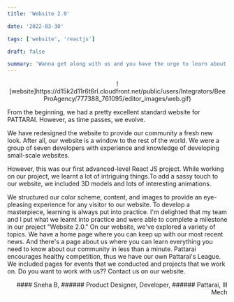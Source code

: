 ```yaml
---
title: 'Website 2.0'

date: '2022-03-30'

tags: ['website', 'reactjs']

draft: false

summary: 'Wanna get along with us and you have the urge to learn about us and our achievements? check out our elite platform'
---
```


<div align="center">
  ![website]https://d15k2d11r6t6rl.cloudfront.net/public/users/Integrators/BeeProAgency/777388_761095/editor_images/web.gif)
</div>

From the beginning, we had a pretty excellent standard website for PATTARAI. However, as time passes, we evolve.

We have redesigned the website to provide our community a fresh new look. After all, our website is a window to the rest of the world. We were a group of seven developers with experience and knowledge of developing small-scale websites.

However, this was our first advanced-level React JS project. While working on our project, we learnt a lot of intriguing things.To add a sassy touch to our website, we included 3D models and lots of interesting animations.

We structured our color scheme, content, and images to provide an eye-pleasing experience for any visitor to our website. To develop a masterpiece, learning is always put into practice. I'm delighted that my team and I put what we learnt into practice and were able to complete a milestone in our project "Website 2.0." On our website, we've explored a variety of topics. We have a home page where you can keep up with our most recent news. And there's a page about us where you can learn everything you need to know about our community in less than a minute. Pattarai encourages healthy competition, thus we have our own Pattarai's League. We included pages for events that we conducted and projects that we work on. Do you want to work with us?? Contact us on our website.

<div align="right">
#### Sneha B,
###### Product Designer, Developer,
###### Pattarai, III Mech

</div>
